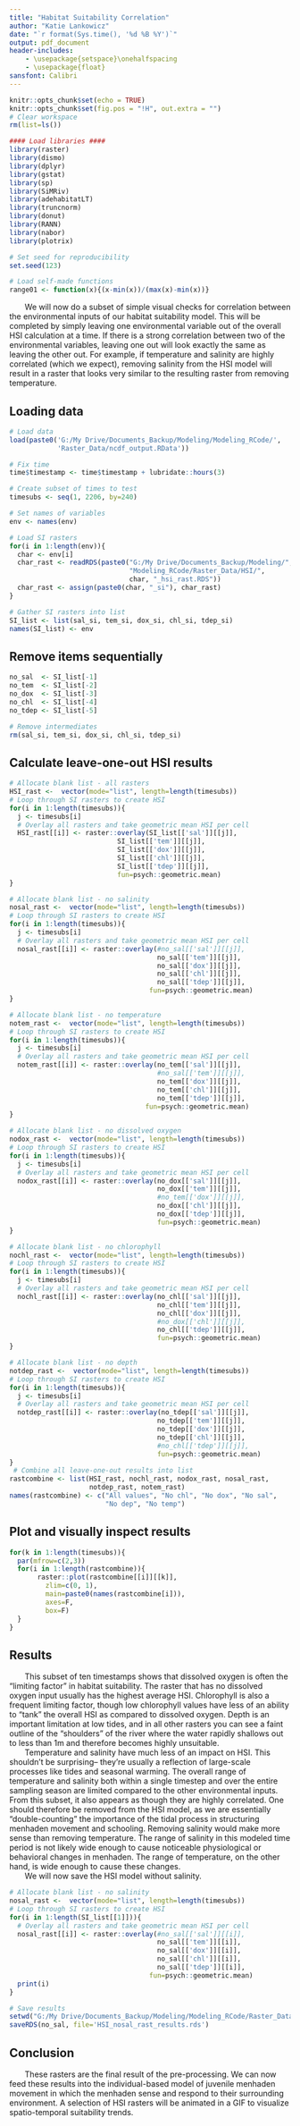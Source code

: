 ```yaml
---
title: "Habitat Suitability Correlation"
author: "Katie Lankowicz"
date: "`r format(Sys.time(), '%d %B %Y')`"
output: pdf_document
header-includes:
    - \usepackage{setspace}\onehalfspacing
    - \usepackage{float}
sansfont: Calibri
---
```


```r
knitr::opts_chunk$set(echo = TRUE)
knitr::opts_chunk$set(fig.pos = "!H", out.extra = "")
# Clear workspace
rm(list=ls())

#### Load libraries ####
library(raster)
library(dismo)
library(dplyr)
library(gstat)
library(sp)
library(SiMRiv)
library(adehabitatLT)
library(truncnorm)
library(donut)
library(RANN)
library(nabor)
library(plotrix)

# Set seed for reproducibility
set.seed(123)

# Load self-made functions
range01 <- function(x){(x-min(x))/(max(x)-min(x))}
```
|        We will now do a subset of simple visual checks for correlation between the environmental inputs of our habitat suitability model. This will be completed by simply leaving one environmental variable out of the overall HSI calculation at a time. If there is a strong correlation between two of the environmental variables, leaving one out will look exactly the same as leaving the other out. For example, if temperature and salinity are highly correlated (which we expect), removing salinity from the HSI model will result in a raster that looks very similar to the resulting raster from removing temperature.

## Loading data
\singlespacing
```r
# Load data
load(paste0('G:/My Drive/Documents_Backup/Modeling/Modeling_RCode/',
            'Raster_Data/ncdf_output.RData'))

# Fix time
time$timestamp <- time$timestamp + lubridate::hours(3)

# Create subset of times to test
timesubs <- seq(1, 2206, by=240)

# Set names of variables
env <- names(env)

# Load SI rasters
for(i in 1:length(env)){
  char <- env[i]
  char_rast <- readRDS(paste0("G:/My Drive/Documents_Backup/Modeling/",
                              "Modeling_RCode/Raster_Data/HSI/",
                              char, "_hsi_rast.RDS"))
  char_rast <- assign(paste0(char, "_si"), char_rast)
}

# Gather SI rasters into list
SI_list <- list(sal_si, tem_si, dox_si, chl_si, tdep_si)
names(SI_list) <- env
```

## Remove items sequentially
```r
no_sal  <- SI_list[-1]
no_tem  <- SI_list[-2]
no_dox  <- SI_list[-3]
no_chl  <- SI_list[-4]
no_tdep <- SI_list[-5]

# Remove intermediates
rm(sal_si, tem_si, dox_si, chl_si, tdep_si)
```

## Calculate leave-one-out HSI results
```r
# Allocate blank list - all rasters
HSI_rast <-  vector(mode="list", length=length(timesubs))
# Loop through SI rasters to create HSI
for(i in 1:length(timesubs)){
  j <- timesubs[i]
  # Overlay all rasters and take geometric mean HSI per cell
  HSI_rast[[i]] <- raster::overlay(SI_list[['sal']][[j]],
                           SI_list[['tem']][[j]],
                           SI_list[['dox']][[j]],
                           SI_list[['chl']][[j]],
                           SI_list[['tdep']][[j]],
                           fun=psych::geometric.mean)
}

# Allocate blank list - no salinity
nosal_rast <-  vector(mode="list", length=length(timesubs))
# Loop through SI rasters to create HSI
for(i in 1:length(timesubs)){
  j <- timesubs[i]
  # Overlay all rasters and take geometric mean HSI per cell
  nosal_rast[[i]] <- raster::overlay(#no_sal[['sal']][[j]],
                                     no_sal[['tem']][[j]],
                                     no_sal[['dox']][[j]],
                                     no_sal[['chl']][[j]],
                                     no_sal[['tdep']][[j]],
                                   fun=psych::geometric.mean)
}

# Allocate blank list - no temperature
notem_rast <-  vector(mode="list", length=length(timesubs))
# Loop through SI rasters to create HSI
for(i in 1:length(timesubs)){
  j <- timesubs[i]
  # Overlay all rasters and take geometric mean HSI per cell
  notem_rast[[i]] <- raster::overlay(no_tem[['sal']][[j]],
                                     #no_sal[['tem']][[j]],
                                     no_tem[['dox']][[j]],
                                     no_tem[['chl']][[j]],
                                     no_tem[['tdep']][[j]],
                                  fun=psych::geometric.mean)
}

# Allocate blank list - no dissolved oxygen
nodox_rast <-  vector(mode="list", length=length(timesubs))
# Loop through SI rasters to create HSI
for(i in 1:length(timesubs)){
  j <- timesubs[i]
  # Overlay all rasters and take geometric mean HSI per cell
  nodox_rast[[i]] <- raster::overlay(no_dox[['sal']][[j]],
                                     no_dox[['tem']][[j]],
                                     #no_tem[['dox']][[j]],
                                     no_dox[['chl']][[j]],
                                     no_dox[['tdep']][[j]],
                                     fun=psych::geometric.mean)
}

# Allocate blank list - no chlorophyll
nochl_rast <-  vector(mode="list", length=length(timesubs))
# Loop through SI rasters to create HSI
for(i in 1:length(timesubs)){
  j <- timesubs[i]
  # Overlay all rasters and take geometric mean HSI per cell
  nochl_rast[[i]] <- raster::overlay(no_chl[['sal']][[j]],
                                     no_chl[['tem']][[j]],
                                     no_chl[['dox']][[j]],
                                     #no_dox[['chl']][[j]],
                                     no_chl[['tdep']][[j]],
                                     fun=psych::geometric.mean)
}

# Allocate blank list - no depth
notdep_rast <-  vector(mode="list", length=length(timesubs))
# Loop through SI rasters to create HSI
for(i in 1:length(timesubs)){
  j <- timesubs[i]
  # Overlay all rasters and take geometric mean HSI per cell
  notdep_rast[[i]] <- raster::overlay(no_tdep[['sal']][[j]],
                                     no_tdep[['tem']][[j]],
                                     no_tdep[['dox']][[j]],
                                     no_tdep[['chl']][[j]],
                                     #no_chl[['tdep']][[j]],
                                     fun=psych::geometric.mean)
}
 # Combine all leave-one-out results into list
rastcombine <- list(HSI_rast, nochl_rast, nodox_rast, nosal_rast, 
                    notdep_rast, notem_rast)
names(rastcombine) <- c("All values", "No chl", "No dox", "No sal", 
                        "No dep", "No temp")
```

## Plot and visually inspect results
```r
for(k in 1:length(timesubs)){
  par(mfrow=c(2,3))
  for(i in 1:length(rastcombine)){
       raster::plot(rastcombine[[i]][[k]],
         zlim=c(0, 1),
         main=paste0(names(rastcombine[i])),
         axes=F,
         box=F) 
  } 
}
```

\onehalfspacing
\newpage
## Results
|        This subset of ten timestamps shows that dissolved oxygen is often the "limiting factor" in habitat suitability. The raster that has no dissolved oxygen input usually has the highest average HSI. Chlorophyll is also a frequent limiting factor, though low chlorophyll values have less of an ability to "tank" the overall HSI as compared to dissolved oxygen. Depth is an important limitation at low tides, and in all other rasters you can see a faint outline of the "shoulders" of the river where the water rapidly shallows out to less than 1m and therefore becomes highly unsuitable.  
|        Temperature and salinity have much less of an impact on HSI. This shouldn't be surprising-- they're usually a reflection of large-scale processes like tides and seasonal warming. The overall range of temperature and salinity both within a single timestep and over the entire sampling season are limited compared to the other environmental inputs. From this subset, it also appears as though they are highly correlated. One should therefore be removed from the HSI model, as we are essentially "double-counting" the importance of the tidal process in structuring menhaden movement and schooling. Removing salinity would make more sense than removing temperature. The range of salinity in this modeled time period is not likely wide enough to cause noticeable physiological or behavioral changes in menhaden. The range of temperature, on the other hand, is wide enough to cause these changes.  
|        We will now save the HSI model without salinity.

\singlespacing
```r
# Allocate blank list - no salinity
nosal_rast <-  vector(mode="list", length=length(timesubs))
# Loop through SI rasters to create HSI
for(i in 1:length(SI_list[[1]])){
  # Overlay all rasters and take geometric mean HSI per cell
  nosal_rast[[i]] <- raster::overlay(#no_sal[['sal']][[i]],
                                     no_sal[['tem']][[i]],
                                     no_sal[['dox']][[i]],
                                     no_sal[['chl']][[i]],
                                     no_sal[['tdep']][[i]],
                                   fun=psych::geometric.mean)
  print(i)
}

# Save results
setwd("G:/My Drive/Documents_Backup/Modeling/Modeling_RCode/Raster_Data/HSI/results/")
saveRDS(no_sal, file='HSI_nosal_rast_results.rds')
```
\onehalfspacing

## Conclusion
|        These rasters are the final result of the pre-processing. We can now feed these results into the individual-based model of juvenile menhaden movement in which the menhaden sense and respond to their surrounding environment. A selection of HSI rasters will be animated in a GIF to visualize spatio-temporal suitability trends. 